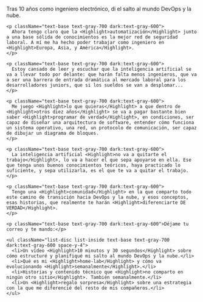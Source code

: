 
<section className="max-w-7xl mx-auto py-4 px-4 sm:px-6 lg:px-8">
  <div className="flex flex-col max-w-3xl mx-auto space-y-6 mb-6">
    <p className="text-base text-gray-700 dark:text-gray-600">
      Tras <Highlight>10 años</Highlight> como ingeniero electrónico, di el salto al mundo <Highlight>DevOps</Highlight> y la nube.
    </p>

    <p className="text-base text-gray-700 dark:text-gray-600">
      Ahora tengo claro que la <Highlight>automatización</Highlight> junto a una base sólida de conocimientos es la mejor red de seguridad laboral. A mí me ha hecho poder trabajar como ingeniero en <Highlight>Europa, Asia, y América</Highlight>.
    </p>

    <p className="text-base text-gray-700 dark:text-gray-600">
      Estoy cansado de leer y escuchar que la inteligencia artificial se va a llevar todo por delante: que harán falta menos ingenieros, que va a ser una barrera de entrada dramática al mercado laboral para los desarrolladores juniors, que si los sueldos se van a desplomar...
    </p>

    <p className="text-base text-gray-700 dark:text-gray-600">
      Me juego <Highlight>lo que quieras</Highlight> a que dentro de <Highlight>otros diez años</Highlight> se va a pagar bastante bien saber <Highlight>programar de verdad</Highlight>, en condiciones, ser capaz de diseñar una arquitectura de software, entender cómo funciona un sistema operativo, una red, un protocolo de comunicación, ser capaz de dibujar un diagrama de bloques.
    </p>

    <p className="text-base text-gray-700 dark:text-gray-600">
      La inteligencia artificial <Highlight>no va a quitarte el trabajo</Highlight>, lo va a hacer el que sepa apoyarse en ella. Ese que tenga unos buenos conocimientos teóricos, haya practicado lo suficiente, y sepa utilizarla, es el que te va a quitar el trabajo.
    </p>

    <p className="text-base text-gray-700 dark:text-gray-600">
      Tengo una <Highlight>comunidad</Highlight> en la que comparto todo este camino de transición hacia DevOps y la nube, y esos conceptos, esas historias, que realmente te harán <Highlight>diferenciarte DE VERDAD</Highlight>.
    </p>

    <p className="text-base text-gray-700 dark:text-gray-600">Déjame tu correo y te mando:</p>

    <ul className="list-disc list-inside text-base text-gray-700 dark:text-gray-600 space-y-4">
      <li>Un vídeo <Highlight>10 minutos y 30 segundos</Highlight> sobre cómo estructuré y planifiqué mi salto al mundo DevOps y la nube.</li>
      <li>Qué es mi <Highlight>home-lab</Highlight> y cómo va evolucionando <Highlight>semanalmente</Highlight>.</li>
      <li>Historias y contenido técnico que <Highlight>no comparto en ningún otro sitio</Highlight>. También semanalmente.</li>
      <li>Un <Highlight>regalo sorpresa</Highlight> sobre una estrategia con la que me diferencié del resto de mis compañeros.</li>
    </ul>
  </div>
</section>
